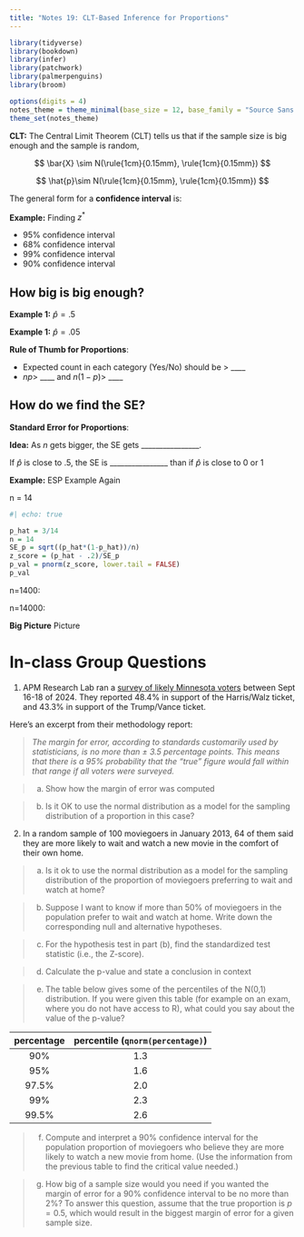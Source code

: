 ```yaml
---
title: "Notes 19: CLT-Based Inference for Proportions"
---
```


```r
library(tidyverse)
library(bookdown)
library(infer)
library(patchwork)
library(palmerpenguins)
library(broom)

options(digits = 4)
notes_theme = theme_minimal(base_size = 12, base_family = "Source Sans 3")
theme_set(notes_theme)
```

**CLT:** The Central Limit Theorem (CLT) tells us that if the sample size is big enough and the sample is random, 

$$ \bar{X} \sim N(\rule{1cm}{0.15mm}, \rule{1cm}{0.15mm}) $$

$$ \hat{p}\sim N(\rule{1cm}{0.15mm}, \rule{1cm}{0.15mm}) $$

The general form for a **confidence interval** is: 

\vspace{1in}

**Example:** Finding $z^*$

- 95% confidence interval 
- 68% confidence interval
- 99% confidence interval
- 90% confidence interval

\vspace{.5in}

## How big is big enough? 

**Example 1:** $\hat{p} = .5$

\vspace{.5in}

**Example 1:** $\hat{p} = .05$

\vspace{.5in}

::: callout-note
**Rule of Thumb for Proportions**: 

- Expected count in each category (Yes/No) should be > ____
- $np >$ ____ and $n(1-p) >$ ____

:::

## How do we find the SE?

::: callout-note
**Standard Error for Proportions**: 

\vspace{1in}

:::

**Idea:** As $n$ gets bigger, the SE gets ________________. 

If $\hat p$ is close to .5, the SE is  ________________ than if $\hat p$ is close to 0 or 1

**Example:** ESP Example Again

n = 14

```r
#| echo: true

p_hat = 3/14
n = 14
SE_p = sqrt((p_hat*(1-p_hat))/n)
z_score = (p_hat - .2)/SE_p
p_val = pnorm(z_score, lower.tail = FALSE)
p_val
```

n=1400:


n=14000:

**Big Picture** Picture

\pagebreak

# In-class Group Questions

1.  APM Research Lab ran a [survey of likely Minnesota
    voters](https://www.apmresearchlab.org/minnesota-poll-september-2024#methods)
    between Sept 16-18 of 2024. They reported 48.4% in support of
    the Harris/Walz ticket, and 43.3% in support of the Trump/Vance
    ticket.

Here's an excerpt from their methodology report:

> *The margin for error, according to standards customarily used by
> statisticians, is no more than ± 3.5 percentage points. This means
> that there is a 95% probability that the "true" figure would fall
> within that range if all voters were surveyed.*

> (a) Show how the margin of error was computed 

\vspace{1in}

> (b) Is it OK to use the normal distribution as a model for the sampling
    distribution of a proportion in this case?

\vspace{1in}

2.  In a random sample of 100 moviegoers in January 2013, 64 of them
    said they are more likely to wait and watch a new movie in the
    comfort of their own home.

> (a) Is it ok to use the normal distribution as a model for the sampling
    distribution of the proportion of moviegoers preferring to wait and
    watch at home?
    
\vspace{1in}

> (b) Suppose I want to know if more than 50% of moviegoers in the
    population prefer to wait and watch at home. Write down the
    corresponding null and alternative hypotheses.
    
\vspace{1in}

> (c) For the hypothesis test in part (b), find the standardized test
    statistic (i.e., the Z-score).
    
\vspace{1in}

> (d) Calculate the p-value and state a conclusion in context

\vspace{1in}

> (e) The table below gives some of the percentiles of the N(0,1)
    distribution. If you were given this table (for example on an exam,
    where you do not have access to R), what could you say about the
    value of the p-value?

|  percentage  |  percentile (`qnorm(percentage)`)  |
|:---------------------:|:------------:|
|         90%          |     1.3      |
|         95%          |     1.6      |
|         97.5%          |     2.0      |
|         99%          |     2.3      |
|         99.5%          |     2.6      |

> (f) Compute and interpret a 90% confidence interval for the population proportion of moviegoers who believe they are more likely to watch a new movie from home. (Use the information from the previous table to find the critical value needed.)

\vspace{1.5in}

> (g) How big of a sample size would you need if you wanted the margin of error for a 90% confidence interval to be no more than 2%? To answer this question, assume that the true proportion is $p=0.5$, which would result in the biggest margin of error for a given sample size.
